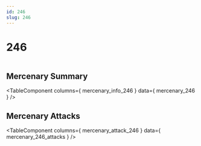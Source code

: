 ```yaml
---
id: 246
slug: 246
---
```



# 246

<div style = {{ display: "flex" }}>
    <Image img={require('@site/static/img/mercenaries/illust/thum_char_view_n_246.jpg')}/>
    
</div>

## Mercenary Summary

<TableComponent
  columns={ mercenary_info_246 }
  data={ mercenary_246 }
/>

## Mercenary Attacks

<TableComponent
  columns={ mercenary_attack_246 }
  data={ mercenary_246_attacks }
/>